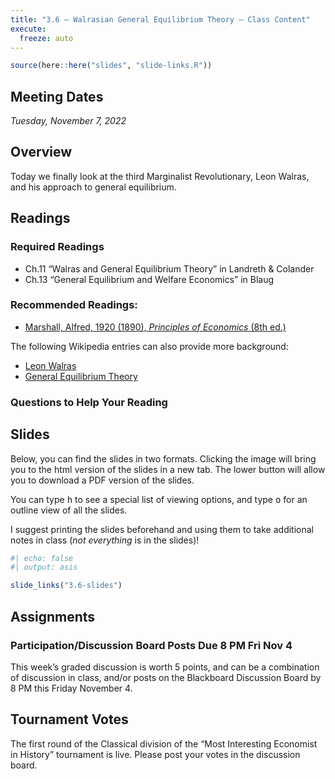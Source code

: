 ```yaml
---
title: "3.6 — Walrasian General Equilibrium Theory — Class Content"
execute:
  freeze: auto
---
```


```r
source(here::here("slides", "slide-links.R"))
```

::: {.callout-note appearance="minimal"}
# Meeting Dates

*Tuesday, November 7, 2022*
:::

## <i class="fas fa-info-circle fa-lg"></i> Overview

Today we finally look at the third Marginalist Revolutionary, Leon Walras, and his approach to general equilibrium.

## <i class="fas fa-book-reader fa-lg"></i> Readings

### Required Readings

- <i class="fas fas fa-book"></i> Ch.11 "Walras and General Equilibrium Theory" in Landreth & Colander
- <i class="fas fas fa-book"></i> Ch.13 "General Equilibrium and Welfare Economics" in Blaug

### Recommended Readings:

- [<i class="fas fas fa-book"></i> Marshall, Alfred, 1920 (1890), *Principles of Economics* (8th ed.)](https://www.econlib.org/library/Marshall/marP.html)

The following Wikipedia entries can also provide more background:

- [<i class="fab fa-wikipedia-w"></i> Leon Walras](https://en.wikipedia.org/wiki/Leon_Walras)
- [<i class="fab fa-wikipedia-w"></i> General Equilibrium Theory](https://en.wikipedia.org/wiki/General_equilibrium_theory)

### Questions to Help Your Reading

## <i class="fas fa-chalkboard-teacher"></i> Slides

Below, you can find the slides in two formats. Clicking the image will bring you to the html version of the slides in a new tab. The lower button will allow you to download a PDF version of the slides.

::: callout-tip
You can type <kbd>h</kbd> to see a special list of viewing options, and type <kbd>o</kbd> for an outline view of all the slides.
:::

I suggest printing the slides beforehand and using them to take additional notes in class (*not everything* is in the slides)!

```r
#| echo: false
#| output: asis

slide_links("3.6-slides")
```

## <i class="fas fa-laptop-code"></i> Assignments

### Participation/Discussion Board Posts Due 8 PM Fri Nov 4

This week's graded discussion is worth 5 points, and can be a combination of discussion in class, and/or posts on the Blackboard Discussion Board by 8 PM this Friday November 4.

## Tournament Votes

The first round of the Classical division of the "Most Interesting Economist in History" tournament is live. Please post your votes in the discussion board.
